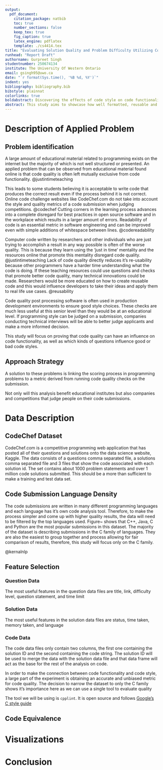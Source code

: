 ```yaml
---
output: 
  pdf_document:
    citation_package: natbib
    toc: true
    number_sections: false
    keep_tex: true
    fig_caption: true
    latex_engine: pdflatex
    template: ./cs4414.tex
title: "Evaluating Solution Quality and Problem Difficulty Utilizing Code Metrics"
runhead: "Report Draft"
authorname: Gurpreet Singh
studentnumber: 250674134
institute: The University Of Western Ontario
email: gsingh95@uwo.ca
date: "`r format(Sys.time(), '%B %d, %Y')`"
indent: yes
bibliography: bibliography.bib
bibstyle: plainnat
colorlinks: true
boldabstract: Discovering the effects of code style on code functionality and problem structure.
abstract: This study aims to showcase how well formatted, reusable and maintainable code is fundamentally better in all circumstances by looking at over 1 million results from a competitive programming website and analyzing the correlation between question and solution. The goal is to promote code quality checking in online 'just in time' teaching resources to improve the performance of interviewers, researchers, and students.
---
```


# Description of Applied Problem

## Problem identification

A large amount of educational material related to programming exists on the
internet but the majority of which is not well structured or presented. An
applied problem that can be observed from educational material found online is
that code quality is often left mutually exclusive from code functionality.
@justintimeteaching

This leads to some students believing it is acceptable to write code that
produces the correct result even if the process behind it is not correct.
Online code challenge websites like CodeChef.com do not take into account the
style and quality metrics of a code submission when judging competitions.
@codechef Cutting corners in the learning process advances into a complete
disregard for best practices in open source software and in the workplace which
results in a larger amount of errors. Readability of code is an essential
metric in software engineering and can be improved even with simple additions
of whitespace between lines. @codereadability

Computer code written by researchers and other individuals who are just trying
to accomplish a result in any way possible is often of the worse quality. This
is because they learn using the 'just in time' mentality and the resources
online that promote this mentality disregard code quality. @justintimeteaching
Lack of code quality directly reduces it's re-usability because other
programmers have a harder time understanding what the code is doing. If these
teaching resources could use questions and checks that promote better code
quality, many technical innovations could be made. Researchers would be more
educated on how to create reusable code and this would influence developers to
take their ideas and apply them to real life use cases. @reusability

Code quality post processing software is often used in production development
environments to ensure good style choices. These checks are much less useful at
this senior level than they would be at an educational level. If programming
style can be judged on a submission, companies conducting technical interviews
will be able to better judge applicants and make a more informed decision. 

This study will focus on proving that code quality can have an influence on
code functionality, as well as which kinds of questions influence good or bad
code styles.

## Approach Strategy

A solution to these problems is linking the scoring process in programming
problems to a metric derived from running code quality checks on the
submission.

Not only will this analysis benefit educational institutes but also companies
and competitions that judge people on their code submissions. 

# Data Description

## CodeChef Dataset

CodeChef.com is a competitive programming web application that has posted all
of their questions and solutions onto the data science website, Kaggle. The
data consists of a questions comma separated file, a solutions comma separated
file and 3 files that show the code associated with each solution id. The set
contains about 1000 problem statements and over 1 million code solutions
submitted. This should be a more than sufficient to make a training and test
data set. 

## Code Submission Language Density

The code submissions are written in many different programming languages and
each language has it's own code analysis tool. Therefore, to make the process
simpler and come up with higher quality results, the data will need to be
filtered by the top languages used. Figure~\ref{languages} shows that C++,
Java, C and Python are the most popular submissions in this dataset. The 
majority of the dataset is describing submissions in the C family of languages.
They are also the easiest to group together and process allowing for fair 
comparison of results, therefore, this study will focus only on the C family.

\begin{figure}[ht] \vskip 0.2in \begin{center}
\centerline{\includegraphics[width=\columnwidth]{../images/languages.png}}
\caption{Frequency of each programming language that occurs in the dataset of
solutions } \label{languages} \end{center} \vskip -0.2in \end{figure}
@kernalnlp

## Feature Selection

### Question Data

The most useful features in the question data files are title, link, difficulty
level, question statement, and time limit

### Solution Data 

The most useful features in the solution data files are status, time taken,
memory taken, and language

### Code Data

The code data files only contain two columns, the first one containing the
solution ID and the second containing the code string. The solution ID will be
used to merge the data with the solution data file and that data frame will act
as the base for the rest of the analysis on code.

In order to make the connection between code functionality and code style, a
large part of the experiment is obtaining an accurate and unbiased metric for
code quality. The decision to narrow the dataset to only the C family shows
it's importance here as we can use a single tool to evaluate quality

The tool we will be using is `cpplint`. It is open source and follows [Google's
C style guide](https://google.github.io/styleguide/cppguide.html)

## Code Equivalence 

# Visualizations

# Conclusion
